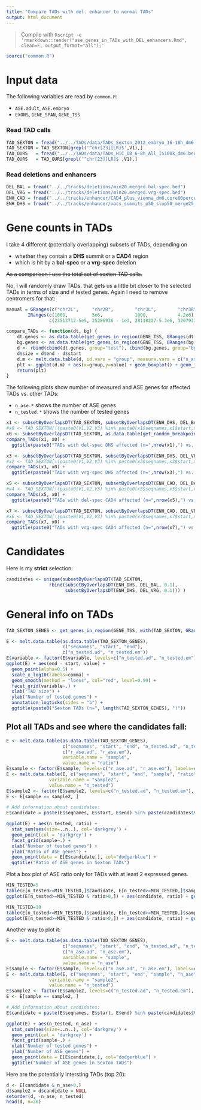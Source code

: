 ```yaml
---
title: "Compare TADs with del. enhancer to normal TADs"
output: html_document
---
```


> Compile with `Rscript -e 'rmarkdown::render("ase_genes_in_TADs_with_DEL_enhancers.Rmd", clean=F, output_format="all");'`


```r
source("common.R")
```


# Input data

The following variables are read by `common.R`:

  * `ASE.adult`, `ASE.embryo`
  * `EXONS`, `GENE_SPAN`, `GENE_TSS`


### Read TAD calls

```r
TAD_SEXTON = fread("../../TADs/data/TADs_Sexton_2012_embryo_16-18h_dm6.bed", sep="\t", select = 1:3)
TAD_SEXTON = TAD_SEXTON[grepl('^chr[23][LR]$',V1),]
TAD_OURS   = fread("../../TADs/data/TADs_HiC_DB_6-8h_All_IS100k_dm6.bed", sep="\t", select = 1:3)
TAD_OURS   = TAD_OURS[grepl('^chr[23][LR]$',V1),]
```


### Read deletions and enhancers

```r
DEL_BAL = fread("../../tracks/deletions/min20.merged.bal-spec.bed")
DEL_VRG = fread("../../tracks/deletions/min20.merged.vrg-spec.bed")
ENH_CAD = fread("../../tracks/enhancer/CAD4_plus_vienna_dm6.core80percent.onlyChr2and3.bed")
ENH_DHS = fread("../../tracks/enhancer/macs_summits_p50_slop50_merge25_clean.htseq.dm6.onlyChr2and3.bed")
```




# Gene counts in TADs

I take 4 different (potentially overlapping) subsets of TADs, depending on

  * whether they contain a **DHS** summit or a **CAD4** region
  * which is hit by a **bal-spec** or a **vrg-spec** deletion

~~As a comparison I use the total set of sexton TAD calls.~~

No, I will randomly draw TADs. that gets us a little bit closer to the selected TADs in terms of size and # tested genes. Again I need to remove centromers for that:

```r
manual = GRanges(c("chr2L",     "chr2R",        "chr3L",        "chr3R"),
        IRanges(c(1000,         5e6,            1000,           4.2e6),
                c(23513712-5e5, 25286936 - 1e3, 28110227-5.3e6, 32079331 - 1e3)))
```

```r
compare_TADs <- function(dt, bg) {
    dt.genes <- as.data.table(get_genes_in_region(GENE_TSS, GRanges(dt[[1]], IRanges(dt[[2]],dt[[3]]))))
    bg.genes <- as.data.table(get_genes_in_region(GENE_TSS, GRanges(bg[[1]], IRanges(bg[[2]],bg[[3]]))))
    d <- rbind(cbind(dt.genes, group="test"), cbind(bg.genes, group="bg"))
    d$size = d$end - d$start
    d.m <- melt.data.table(d, id.vars = "group", measure.vars = c("n_ase.em","n_ase.ad","n_tested.em", "n_tested.ad","size"))
    plt <- ggplot(d.m) + aes(x=group,y=value) + geom_boxplot() + geom_jitter(alpha=0.3) + facet_wrap(~variable, scales="free")
    return(plt)
}
```

The following plots show number of measured and ASE genes for affected TADs vs. other TADs:

  * `n_ase.*` shows the number of ASE genes
  * `n_tested.*` shows the number of tested genes
  
```r
x1 <- subsetByOverlapsDT(TAD_SEXTON, subsetByOverlapsDT(ENH_DHS, DEL_BAL, 0.1))
#x0 <- TAD_SEXTON[!(paste0(V1,V2,V3) %in% paste0(x1$seqnames,x1$start,x1$end)),]
x0 <- subsetByOverlapsDT(TAD_SEXTON, as.data.table(get_random_breakpoints(200, manual)))
compare_TADs(x1, x0) + 
  ggtitle(paste0("TADs with del-spec DHS affected (n=",nrow(x1),") vs. other TADs (n=",nrow(x0),")"))
```

```r
x3 <- subsetByOverlapsDT(TAD_SEXTON, subsetByOverlapsDT(ENH_DHS, DEL_VRG, 0.1))
#x2 <- TAD_SEXTON[!(paste0(V1,V2,V3) %in% paste0(x3$seqnames,x3$start,x3$end)),]
compare_TADs(x3, x0) + 
  ggtitle(paste0("TADs with vrg-spec DHS affected (n=",nrow(x3),") vs. other TADs (n=",nrow(x0),")"))
```

```r
x5 <- subsetByOverlapsDT(TAD_SEXTON, subsetByOverlapsDT(ENH_CAD, DEL_BAL, 0.1))
#x4 <- TAD_SEXTON[!(paste0(V1,V2,V3) %in% paste0(x5$seqnames,x5$start,x5$end)),]
compare_TADs(x5, x0) + 
  ggtitle(paste0("TADs with del-spec CAD4 affected (n=",nrow(x5),") vs. other TADs (n=",nrow(x0),")"))
```

```r
x7 <- subsetByOverlapsDT(TAD_SEXTON, subsetByOverlapsDT(ENH_CAD, DEL_VRG, 0.1))
#x6 <- TAD_SEXTON[!(paste0(V1,V2,V3) %in% paste0(x7$seqnames,x7$start,x7$end)),]
compare_TADs(x7, x0) + 
  ggtitle(paste0("TADs with vrg-spec CAD4 affected (n=",nrow(x7),") vs. other TADs (n=",nrow(x0),")"))
```


# Candidates

Here is my **strict** selection:

```r
candidates <- unique(subsetByOverlapsDT(TAD_SEXTON, 
                rbind(subsetByOverlapsDT(ENH_DHS, DEL_BAL, 0.1),
                      subsetByOverlapsDT(ENH_DHS, DEL_VRG, 0.1))) )
```

# General info on TADs

```r
TAD_SEXTON_GENES <- get_genes_in_region(GENE_TSS, with(TAD_SEXTON, GRanges(V1, IRanges(V2,V3))))
```

```r
E <- melt.data.table(as.data.table(TAD_SEXTON_GENES), 
                     c("seqnames", "start", "end"), 
                     c("n_tested.ad", "n_tested.em"))
E$variable <- factor(E$variable, levels=c("n_tested.ad", "n_tested.em"), labels=c("adult","embryo"))
ggplot(E) + aes(end - start, value) + 
  geom_point(alpha=0.5) + 
  scale_x_log10(labels=comma) + 
  geom_smooth(method = "loess", col="red", level=0.99) + 
  facet_grid(variable~.) +
  xlab("TAD size") + 
  ylab("Number of tested genes") +
  annotation_logticks(sides = "b") +
  ggtitle(paste0("Sexton TADs (n=", length(TAD_SEXTON_GENES), ")"))
```

## Plot all TADs and see where the candidates fall:

```r
E <- melt.data.table(as.data.table(TAD_SEXTON_GENES), 
                     c("seqnames", "start", "end", "n_tested.ad", "n_tested.em"), 
                     c("r_ase.ad", "r_ase.em"),
                     variable.name = "sample",
                     value.name = "ratio")
E$sample <- factor(E$sample, levels=c("r_ase.ad", "r_ase.em"), labels=c("adult","embryo"))
E <- melt.data.table(E, c("seqnames", "start", "end", "sample", "ratio"),
                variable.name = "sample2",
                value.name = "n_tested")
E$sample2 <- factor(E$sample2, levels=c("n_tested.ad", "n_tested.em"), labels=c("adult","embryo"))
E <- E[sample == sample2, ]

# Add information about candidates:
E$candidate = paste(E$seqnames, E$start, E$end) %in% paste(candidates$V1, candidates$V2, candidates$V3)

ggplot(E) + aes(n_tested, ratio) + 
  stat_sum(aes(size=..n..), col='darkgrey') +
  geom_point(col = 'darkgrey') + 
  facet_grid(sample~.) +
  xlab("Number of tested genes") + 
  ylab("Ratio of ASE genes") + 
  geom_point(data = E[E$candidate,], col="dodgerblue") +
  ggtitle("Ratio of ASE genes in Sexton TADs")
```

Plot a box plot of ASE ratio only for TADs with at least 2 expressed genes.

```r
MIN_TESTED=5
table(E[n_tested>=MIN_TESTED,]$candidate, E[n_tested>=MIN_TESTED,]$sample)
ggplot(E[n_tested>=MIN_TESTED & ratio>0,]) + aes(candidate, ratio) + geom_boxplot() + facet_grid(.~sample) + xlab("has 10% enhancer deletion") + ylab("Ratio of ASE genes") + geom_jitter(alpha=0.3) + ggtitle(paste("TADs with at leasn", MIN_TESTED, "expr. genes"))
```

```r
MIN_TESTED=10
table(E[n_tested>=MIN_TESTED,]$candidate, E[n_tested>=MIN_TESTED,]$sample)
ggplot(E[n_tested>=MIN_TESTED & ratio>0,]) + aes(candidate, ratio) + geom_boxplot() + facet_grid(.~sample) + xlab("has 10% enhancer deletion") + ylab("Ratio of ASE genes") + geom_jitter(alpha=0.3) + ggtitle(paste("TADs with at leasn", MIN_TESTED, "expr. genes"))
```

Another way to plot it:

```r
E <- melt.data.table(as.data.table(TAD_SEXTON_GENES), 
                     c("seqnames", "start", "end", "n_tested.ad", "n_tested.em"), 
                     c("n_ase.ad", "n_ase.em"),
                     variable.name = "sample",
                     value.name = "n_ase")
E$sample <- factor(E$sample, levels=c("n_ase.ad", "n_ase.em"), labels=c("adult","embryo"))
E <- melt.data.table(E, c("seqnames", "start", "end", "sample", "n_ase"),
                variable.name = "sample2",
                value.name = "n_tested")
E$sample2 <- factor(E$sample2, levels=c("n_tested.ad", "n_tested.em"), labels=c("adult","embryo"))
E <- E[sample == sample2, ]

# Add information about candidates:
E$candidate = paste(E$seqnames, E$start, E$end) %in% paste(candidates$V1, candidates$V2, candidates$V3)

ggplot(E) + aes(n_tested, n_ase) + 
  stat_sum(aes(size=..n..), col='darkgrey') +
  geom_point(col = 'darkgrey') + 
  facet_grid(sample~.) +
  xlab("Number of tested genes") + 
  ylab("Number of ASE genes") + 
  geom_point(data = E[E$candidate,], col="dodgerblue") +
  ggtitle("Number of ASE genes in Sexton TADs")
```

Here are the potentially intersting TADs (top 20):

```r
d <- E[candidate & n_ase>0,]
d$sample2 = d$candidate = NULL
setorder(d, -n_ase, n_tested)
head(d, n=20)
```
